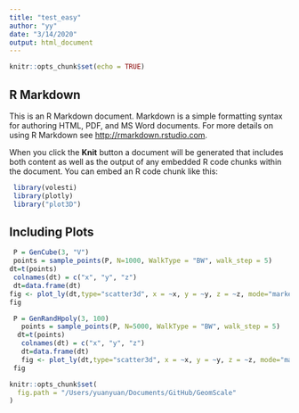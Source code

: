 ```yaml
---
title: "test_easy"
author: "yy"
date: "3/14/2020"
output: html_document
---
```


```r
knitr::opts_chunk$set(echo = TRUE)
```

## R Markdown

This is an R Markdown document. Markdown is a simple formatting syntax for authoring HTML, PDF, and MS Word documents. For more details on using R Markdown see <http://rmarkdown.rstudio.com>.

When you click the **Knit** button a document will be generated that includes both content as well as the output of any embedded R code chunks within the document. You can embed an R code chunk like this:

```r
 library(volesti)
 library(plotly)
 library("plot3D")
```

## Including Plots

```r
 P = GenCube(3, "V")
 points = sample_points(P, N=1000, WalkType = "BW", walk_step = 5)
dt=t(points)
 colnames(dt) = c("x", "y", "z")
 dt=data.frame(dt)
fig <- plot_ly(dt,type="scatter3d", x = ~x, y = ~y, z = ~z, mode="markers",colors = c('#BF382A'))
fig
```


```r
 P = GenRandHpoly(3, 100)
   points = sample_points(P, N=5000, WalkType = "BW", walk_step = 5)
  dt=t(points)
   colnames(dt) = c("x", "y", "z")
   dt=data.frame(dt)
   fig <- plot_ly(dt,type="scatter3d", x = ~x, y = ~y, z = ~z, mode="markers",colors = c('#BF382A'),sizes=c(0.05, 0.05))
 fig
```

```r
knitr::opts_chunk$set(
  fig.path = "/Users/yuanyuan/Documents/GitHub/GeomScale"
)
```